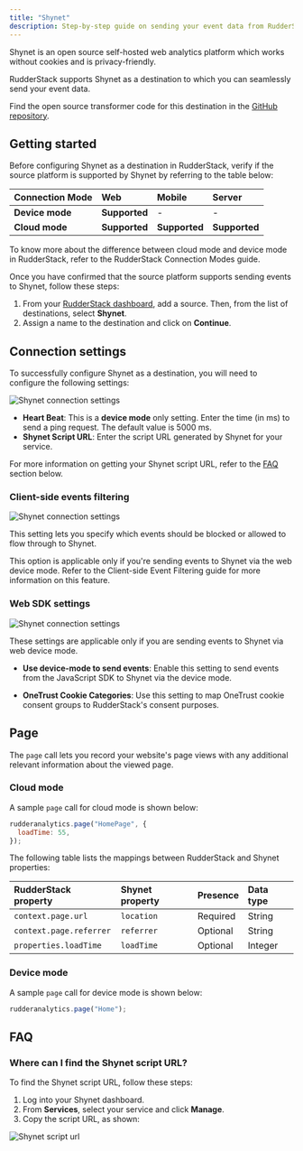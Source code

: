 ```yaml
---
title: "Shynet"
description: Step-by-step guide on sending your event data from RudderStack to Shynet.
---
```


Shynet is an open source self-hosted web analytics platform which works without cookies and is privacy-friendly.

RudderStack supports Shynet as a destination to which you can seamlessly send your event data.

<div class="infoBlock">
Find the open source transformer code for this destination in the <a href="https://github.com/rudderlabs/rudder-transformer/tree/master/v0/destinations/shynet">GitHub repository</a>.
</div>

## Getting started

Before configuring Shynet as a destination in RudderStack, verify if the source platform is supported by Shynet by referring to the table below:

| **Connection Mode** | **Web** | **Mobile** | **Server** |
| :--- | :--- | :--- | :--- |
| **Device mode** | **Supported**  | - | - |
| **Cloud mode** | **Supported**  | **Supported** | **Supported** |

<div class="infoBlock">
To know more about the difference between cloud mode and device mode in RudderStack, refer to the <Link to="/destinations/rudderstack-connection-modes/">RudderStack Connection Modes</Link> guide.
</div>

Once you have confirmed that the source platform supports sending events to Shynet, follow these steps:

1. From your [RudderStack dashboard](https://app.rudderstack.com/), add a source. Then, from the list of destinations, select **Shynet**.
2. Assign a name to the destination and click on **Continue**.

## Connection settings

To successfully configure Shynet as a destination, you will need to configure the following settings:

<img src="../../assets/event-stream-destinations/shynet-connection-settings.png" alt="Shynet connection settings"/>

- **Heart Beat**: This is a **device mode** only setting. Enter the time (in ms) to send a ping request. The default value is 5000 ms.
- **Shynet Script URL**: Enter the script URL generated by Shynet for your service.

<div class="infoBlock">
For more information on getting your Shynet script URL, refer to the <a href="#faq">FAQ</a> section below.
</div>

### Client-side events filtering

<img src="../../assets/event-stream-destinations/shynet-connection-settings-2.png" alt="Shynet connection settings"/>

This setting lets you specify which events should be blocked or allowed to flow through to Shynet.

<div class="infoBlock">
This option is applicable only if you're sending events to Shynet via the web device mode. Refer to the <Link to="/sources/event-streams/sdks/event-filtering/">Client-side Event Filtering</Link> guide for more information on this feature.
</div>

### Web SDK settings

<img src="../../assets/event-stream-destinations/shynet-connection-settings-3.png" alt="Shynet connection settings"/>

These settings are applicable only if you are sending events to Shynet via web device mode.

- **Use device-mode to send events**: Enable this setting to send events from the JavaScript SDK to Shynet via the <Link to="/destinations/rudderstack-connection-modes/#device-mode">device mode</Link>.

- **OneTrust Cookie Categories**: Use this setting to map <Link to="/sources/sdks/rudderstack-javascript-sdk/consent-managers/onetrust/">OneTrust</Link> cookie consent groups to RudderStack's consent purposes.

## Page 

The <Link to="/event-spec/standard-events/page">`page`</Link> call lets you record your website's page views with any additional relevant information about the viewed page.

### Cloud mode

A sample `page` call for <Link to="/destinations/rudderstack-connection-modes/#cloud-mode">cloud mode</Link> is shown below:

```javascript
rudderanalytics.page("HomePage", {
  loadTime: 55,
});
```

The following table lists the mappings between RudderStack and Shynet properties:

| RudderStack property | Shynet property | Presence | Data type | 
| :----------------- | :--------------- |:--------------- |:--------------- |
| `context.page.url`        | `location`      | Required | String |
| `context.page.referrer`   | `referrer`     | Optional  | String |
| `properties.loadTime`     | `loadTime`      | Optional | Integer |


### Device mode

A sample `page` call for <Link to="/destinations/rudderstack-connection-modes/#device-mode">device mode</Link> is shown below:

```javascript
rudderanalytics.page("Home");
```

## FAQ

### Where can I find the Shynet script URL?

To find the Shynet script URL, follow these steps:
1. Log into your Shynet dashboard.
2. From **Services**, select your service and click **Manage**.
3. Copy the script URL, as shown:

<img src="../../assets/event-stream-destinations/shynet-script-url.png" alt="Shynet script url"/>